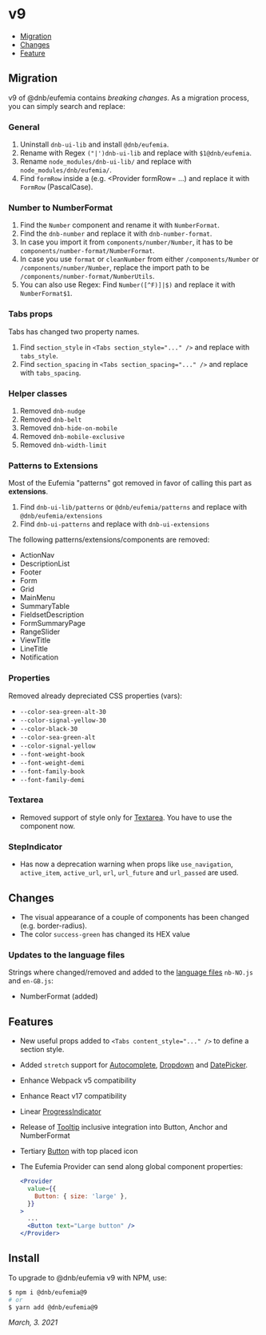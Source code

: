 # v9

- [Migration](#migration)
- [Changes](#changes)
- [Feature](#features)

## Migration

v9 of @dnb/eufemia contains _breaking changes_. As a migration process, you can simply search and replace:

### General

1. Uninstall `dnb-ui-lib` and install `@dnb/eufemia`.
1. Rename with Regex `("|')dnb-ui-lib` and replace with `$1@dnb/eufemia`.
1. Rename `node_modules/dnb-ui-lib/` and replace with `node_modules/dnb/eufemia/`.
1. Find `formRow` inside a (e.g. \<Provider formRow= ...) and replace it with `FormRow` (PascalCase).

### Number to NumberFormat

1. Find the `Number` component and rename it with `NumberFormat`.
1. Find the `dnb-number` and replace it with `dnb-number-format`.
1. In case you import it from `components/number/Number`, it has to be `components/number-format/NumberFormat`.
1. In case you use `format` or `cleanNumber` from either `/components/Number` or `/components/number/Number`, replace the import path to be `/components/number-format/NumberUtils`.
1. You can also use Regex: Find `Number([^F)]|$)` and replace it with `NumberFormat$1`.

### Tabs props

Tabs has changed two property names.

1. Find `section_style` in `<Tabs section_style="..." />` and replace with `tabs_style`.
1. Find `section_spacing` in `<Tabs section_spacing="..." />` and replace with `tabs_spacing`.

### Helper classes

1. Removed `dnb-nudge`
1. Removed `dnb-belt`
1. Removed `dnb-hide-on-mobile`
1. Removed `dnb-mobile-exclusive`
1. Removed `dnb-width-limit`

### Patterns to Extensions

Most of the Eufemia "patterns" got removed in favor of calling this part as **extensions**.

1. Find `dnb-ui-lib/patterns` or `@dnb/eufemia/patterns` and replace with `@dnb/eufemia/extensions`
1. Find `dnb-ui-patterns` and replace with `dnb-ui-extensions`

The following patterns/extensions/components are removed:

- ActionNav
- DescriptionList
- Footer
- Form
- Grid
- MainMenu
- SummaryTable
- FieldsetDescription
- FormSummaryPage
- RangeSlider
- ViewTitle
- LineTitle
- Notification

### Properties

Removed already depreciated CSS properties (vars):

- `--color-sea-green-alt-30`
- `--color-signal-yellow-30`
- `--color-black-30`
- `--color-sea-green-alt`
- `--color-signal-yellow`
- `--font-weight-book`
- `--font-weight-demi`
- `--font-family-book`
- `--font-family-demi`

### Textarea

- Removed support of style only for [Textarea](/uilib/components/textarea). You have to use the component now.

### StepIndicator

- Has now a deprecation warning when props like `use_navigation`, `active_item`, `active_url`, `url`, `url_future` and `url_passed` are used.

## Changes

- The visual appearance of a couple of components has been changed (e.g. border-radius).
- The color `success-green` has changed its HEX value

### Updates to the language files

Strings where changed/removed and added to the [language files](/uilib/usage/customisation/localization) `nb-NO.js` and `en-GB.js`:

- NumberFormat (added)

## Features

- New useful props added to `<Tabs content_style="..." />` to define a section style.
- Added `stretch` support for [Autocomplete](/uilib/components/autocomplete), [Dropdown](/uilib/components/dropdown) and [DatePicker](/uilib/components/date-picker).
- Enhance Webpack v5 compatibility
- Enhance React v17 compatibility
- Linear [ProgressIndicator](/uilib/components/progress-indicator)
- Release of [Tooltip](/uilib/components/tooltip) inclusive integration into Button, Anchor and NumberFormat
- Tertiary [Button](/uilib/components/button#tertiary-button) with top placed icon
- The Eufemia Provider can send along global component properties:

  ```jsx
  <Provider
    value={{
      Button: { size: 'large' },
    }}
  >
    ...
    <Button text="Large button" />
  </Provider>
  ```

## Install

To upgrade to @dnb/eufemia v9 with NPM, use:

```bash
$ npm i @dnb/eufemia@9
# or
$ yarn add @dnb/eufemia@9
```

_March, 3. 2021_
